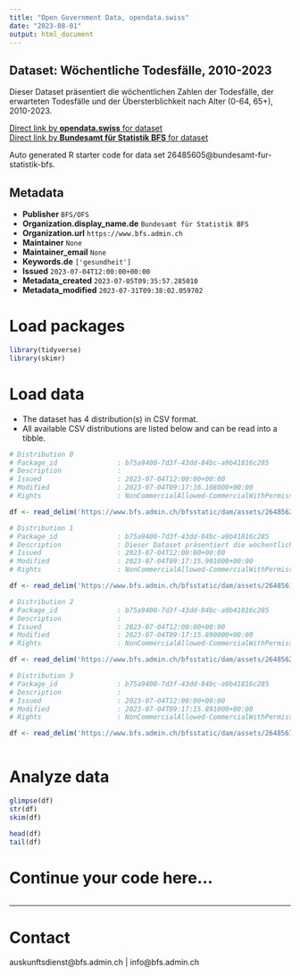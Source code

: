 ```yaml
---
title: "Open Government Data, opendata.swiss"
date: "2023-08-01"
output: html_document
---
```


## Dataset: Wöchentliche Todesfälle, 2010-2023

Dieser Dataset präsentiert die wöchentlichen Zahlen der Todesfälle, der erwarteten Todesfälle und der Übersterblichkeit nach Alter (0-64, 65+), 2010-2023.

[Direct link by **opendata.swiss** for dataset](https://opendata.swiss/de/dataset/wochentliche-todesfalle-2010-20231)<br>
[Direct link by **Bundesamt für Statistik BFS** for dataset](https://www.bfs.admin.ch/asset/de/ts-d-14.03.04.03-wr)

Auto generated R starter code for data set 26485605@bundesamt-fur-statistik-bfs.

## Metadata

- **Publisher** `BFS/OFS`
- **Organization.display_name.de** `Bundesamt für Statistik BFS`
- **Organization.url** `https://www.bfs.admin.ch`
- **Maintainer** `None`
- **Maintainer_email** `None`
- **Keywords.de** `['gesundheit']`
- **Issued** `2023-07-04T12:00:00+00:00`
- **Metadata_created** `2023-07-05T09:35:57.285010`
- **Metadata_modified** `2023-07-31T09:38:02.059702`


# Load packages

```r

library(tidyverse)
library(skimr)

```

# Load data

-   The dataset has 4 distribution(s) in CSV format.
-   All available CSV distributions are listed below and can be read into a tibble.

```r

# Distribution 0
# Package_id               : b75a9400-7d3f-43dd-84bc-a9b41816c285
# Description              : 
# Issued                   : 2023-07-04T12:00:00+00:00
# Modified                 : 2023-07-04T09:17:16.108000+00:00
# Rights                   : NonCommercialAllowed-CommercialWithPermission-ReferenceRequired

df <- read_delim('https://www.bfs.admin.ch/bfsstatic/dam/assets/26485624/master')

# Distribution 1
# Package_id               : b75a9400-7d3f-43dd-84bc-a9b41816c285
# Description              : Dieser Dataset präsentiert die wöchentlichen Zahlen der Todesfälle, der erwarteten Todesfälle und der Übersterblichkeit nach Alter (0-64, 65+), 2010-2023.
# Issued                   : 2023-07-04T12:00:00+00:00
# Modified                 : 2023-07-04T09:17:15.901000+00:00
# Rights                   : NonCommercialAllowed-CommercialWithPermission-ReferenceRequired

df <- read_delim('https://www.bfs.admin.ch/bfsstatic/dam/assets/26485610/master')

# Distribution 2
# Package_id               : b75a9400-7d3f-43dd-84bc-a9b41816c285
# Description              : 
# Issued                   : 2023-07-04T12:00:00+00:00
# Modified                 : 2023-07-04T09:17:15.890000+00:00
# Rights                   : NonCommercialAllowed-CommercialWithPermission-ReferenceRequired

df <- read_delim('https://www.bfs.admin.ch/bfsstatic/dam/assets/26485628/master')

# Distribution 3
# Package_id               : b75a9400-7d3f-43dd-84bc-a9b41816c285
# Description              : 
# Issued                   : 2023-07-04T12:00:00+00:00
# Modified                 : 2023-07-04T09:17:15.891000+00:00
# Rights                   : NonCommercialAllowed-CommercialWithPermission-ReferenceRequired

df <- read_delim('https://www.bfs.admin.ch/bfsstatic/dam/assets/26485618/master')



```

# Analyze data

```r

glimpse(df)
str(df)
skim(df)

head(df)
tail(df)

```

# Continue your code here...

```r

```

------------------------------------------------------------------------

# Contact

auskunftsdienst@bfs.admin.ch | info@bfs.admin.ch
